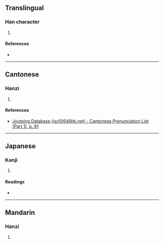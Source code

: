 {{character info/new}}
==Translingual==

===Han character===
{{Han char|rn=38|rad=女|as=04|sn=7|four=40441|canj=VYK|ids=⿰女文}}

# {{defn|Han|sort=女04}}

====References====
* {{Han ref|kx=0256.120|dkj=06078|dj=0520.110|hdz=21033.030|uh=598F|ud=22927|bh=CAB9|bd=51897}}

----

==Cantonese==

===Hanzi===
{{yue-hanzi|jyut=[[man6]]|y=man6}}

# {{defn|lang=yue|sort=女04}}

====References====
* [http://www.iso10646hk.net/jp/document/download.jsp Jyutping Database (iso10646hk.net) - Cantonese Pronunciation List (Part 1), p. 91]

----

==Japanese==

===Kanji===
{{ja-kanji|grade=|rs=女04}}

# {{defn|lang=ja|sort=女04}}

====Readings====
* {{ja-readings|on=[[ぶん]] (bun), [[もん]] (mon)|kun=[[うまれる]] (umareru)}}

----

==Mandarin==

===Hanzi===
{{cmn-hanzi|pin=[[wèn]] ([[wen4]])|wg=wen<sup>4</sup>}}

# {{defn|lang=cmn|sort=女04}}